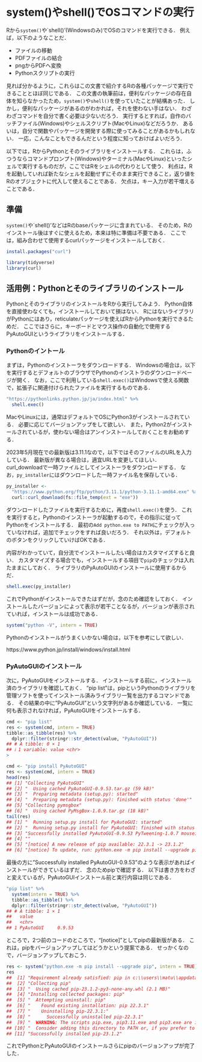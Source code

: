 # system()やshell()でOSコマンドの実行 {#shell}
<!--
-->

Rから`system()`や`shell()'(Windowsのみ)でOSのコマンドを実行できる．
例えば，以下のようなことだ．

- ファイルの移動    
- PDFファイルの結合    
- pngからPDFへ変換   
- Pythonスクリプトの実行   

見れば分かるように，これらはこの文書で紹介するRの各種パッケージで実行できることとほぼ同じである．
この文書の執筆前は，便利なパッケージの存在自体を知らなかったため，`system()`や`shell()`を使っていたことが結構あった．
しかし，便利なパッケージがあるのがわかれば，それを使わない手はない．
わざわざコマンドを自分で書く必要は少ないだろう．
実行するとすれば，自作のバッチファイル(Windows)やシェルスクリプト(MacやLinux)などだろうか．
あるいは，自分で関数やパッケージを開発する際に使ってみることがあるかもしれない．
一応，こんなこともできるんだという程度に知っておけばよいだろう．

以下では，RからPythonとそのライブラリをインストールする．
これらは，ふつうならコマンドプロンプト(Windows)やターミナル(MacやLinux)といったシェルで実行するものだが，ここではRをシェルの代わりとして使う．
利点は，Rを起動していれば新たなシェルを起動せずにそのまま実行できること，返り値をRのオブジェクトに代入して使えることである．
欠点は，キー入力が若干増えることである．

## 準備

`system()`や`shell()'などはRのbaseパッケージに含まれている．
そのため，Rのインストール後はすぐに使えるため，本来は特に準備は不要である．
ここでは，組み合わせて使用するcurlパッケージをインストールしておく．

```r
install.packages("curl")
```

```r
library(tidyverse)
library(curl)
```

## 活用例：Pythonとそのライブラリのインストール {#install_python}

PythonとそのライブラリのインストールをRから実行してみよう．
Python自体を直接使わなくても，インストールしておいて損はない．
RにはないライブラリがPythonにはあり，reticulateパッケージを使えばRからPythonを実行できるためだ．
ここではさらに，キーボードとマウス操作の自動化で使用するPyAutoGUIというライブラリをインストールする．

### Pythonのイントール

まずは，Pythonのインストーラをダウンロードする．
Windowsの場合は，以下を実行するとデフォルトのブラウザでPythonのインストラのダウンロードページが開く．
なお，ここで利用している`shell.exec()`はWindowsで使える関数で，拡張子に関連付けられたファイルを実行するものである．

```r
"https://pythonlinks.python.jp/ja/index.html" %>%
  shell.exec()
```

MacやLinuxには，通常はデフォルトでOSにPython3がインストールされている．
必要に応じてバージョンアップをして欲しい．
また，Python2がインストールされているが，使わない場合はアンインストールしておくことをお勧めする．
<!--
複数のバージョンがインストールされていると，`Python`というコマンドでPython2が起動してしまうためである．

MacやLinuxの場合は，以下のコマンドが可能である．
```r
system("open https://pythonlinks.python.jp/ja/index.html")     # Mac
system("chrome https://pythonlinks.python.jp/ja/index.html &") # Linux
```
-->

2023年5月現在での最新版は3.11.1なので，以下ではそのファイルのURLを入力している．
最新版が異なる場合は，適宜URLを変更してほしい．
curl_downloadで一時ファイルとしてインストーラをダウンロードする．
なお，`py_installer`にはダウンロードした一時ファイル名を保存している．

```r
py_installer <- 
  "https://www.python.org/ftp/python/3.11.1/python-3.11.1-amd64.exe" %>%
  curl::curl_download(fs::file_temp(ext = "exe"))
```


<!--
## TODO
tempfileの削除が必要
-->

ダウンロードしたファイルを実行するために，再度`shell.exec()`を使う．
これを実行すると，Pythonのインストーラが起動するので，その指示に従ってPythonをインストールする．
最初の`Add python.exe to PATH`にチェックが入っていなければ，追加でチェックをすれば良いだろう．
それ以外は，デフォルトのボタンをクリックしていけばOKである．

内容がわかっていて，自分流でインストールしたい場合はカスタマイズすると良い．
カスタマイズする場合でも，インストールする項目で`pip`のチェックは入れたままにしておく．
ライブラリのPyAutoGUIのインストールに使用するからだ．

```r
shell.exec(py_installer)
```

これでPythonがインストールできたはずだが，念のため確認をしておく．
インストールしたバージョンによって表示が若干ことなるが，バージョンが表示されていれば，インストールは成功である．

```r
system("python -V", intern = TRUE)
```

Pythonのインストールがうまくいかない場合は，以下を参考にして欲しい．

https://www.python.jp/install/windows/install.html

### PyAutoGUIのインストール

<!--
```r
cmd <- "pip uninstall PyAutoGUI"
res <- system(cmd, input = "Y")
```
-->

次に，PyAutoGUIをインストールする．
インストールする前に，インストール済のライブラリを確認しておく．
"pip list"は，pipというPythonのライブラリを管理ソフトを使ってインストール済みライブラリ一覧を出力するコマンドである．
その結果の中に"PyAutoGUI"という文字列があるか確認している．
一覧に何も表示されなければ，PyAutoGUIをインストールする．

```r
cmd <- "pip list"
res <- system(cmd, intern = TRUE)
tibble::as_tibble(res) %>%
  dplyr::filter(stringr::str_detect(value, "PyAutoGUI"))
## # A tibble: 0 × 1
## ℹ 1 variable: value <chr>
> 
```

```r
cmd <- "pip install PyAutoGUI"
res <- system(cmd, intern = TRUE)
head(res)
## [1] "Collecting PyAutoGUI"
## [2] "  Using cached PyAutoGUI-0.9.53.tar.gz (59 kB)"              
## [3] "  Preparing metadata (setup.py): started"
## [4] "  Preparing metadata (setup.py): finished with status 'done'"
## [5] "Collecting pymsgbox"
## [6] "  Using cached PyMsgBox-1.0.9.tar.gz (18 kB)"    
tail(res)
## [1] "  Running setup.py install for PyAutoGUI: started"
## [2] "  Running setup.py install for PyAutoGUI: finished with status 'done'"
## [3] "Successfully installed PyAutoGUI-0.9.53 PyTweening-1.0.7 mouseinfo-0.1.3 pygetwindow-0.0.9 pymsgbox-1.0.9 pyperclip-1.8.2 pyrect-0.2.0 pyscreeze-0.1.28"
## [4] ""
## [5] "[notice] A new release of pip available: 22.3.1 -> 23.1.2"
## [6] "[notice] To update, run: python.exe -m pip install --upgrade pip"
```

最後の方に"Successfully installed PyAutoGUI-0.9.53"のような表示があればインストールができているはずだ．
念のためpipで確認する．
以下は書き方をわざと変えているが，PyAutoGUIインストール前と実行内容は同じである．

```r
"pip list" %>%
  system(intern = TRUE) %>%
  tibble::as_tibble() %>%
  dplyr::filter(stringr::str_detect(value, "PyAutoGUI"))
## # A tibble: 1 × 1
##   value               
##   <chr>               
## 1 PyAutoGUI     0.9.53
```

ところで，2つ前のコードのところで，"[notice]"としてpipの最新版がある．
これは，pipをバージョンアップしてはどうかという提案である．
せっかくなので，バージョンアップしておこう．

```r
res <- system("python.exe -m pip install --upgrade pip", intern = TRUE)
res
##  [1] "Requirement already satisfied: pip in c:\\users\\matu\\appdata\\local\\programs\\python\\python~1\\lib\\site-packages (22.3.1)"
##  [2] "Collecting pip"
##  [3] "  Using cached pip-23.1.2-py3-none-any.whl (2.1 MB)"
##  [4] "Installing collected packages: pip"
##  [5] "  Attempting uninstall: pip"
##  [6] "    Found existing installation: pip 22.3.1"
##  [7] "    Uninstalling pip-22.3.1:"
##  [8] "      Successfully uninstalled pip-22.3.1"
##  [9] "  WARNING: The scripts pip.exe, pip3.11.exe and pip3.exe are installed in 'C:\\Users\\matu\\AppData\\Local\\Programs\\Python\\PYTHON~1\\Scripts' which is not on PATH."
## [10] "  Consider adding this directory to PATH or, if you prefer to suppress this warning, use --no-warn-script-location."
## [11] "Successfully installed pip-23.1.2"
```

これでPythonとPyAutoGUIのインストールさらにpipのバージョンアップが完了した．

<!--
## Pythonのスクリプト実行

```
wd <- "D:/matu/work/tmp"
setwd(wd)
system("c:/windows/py.exe pdf.py", intern = TRUE)
shell("pdf.py")
```

## その他の活用法
setwd()
  ワーキングディレクトリの設定
paste0()
  文字列の結合
stringrの関数
stringiの関数
  多くの関数はstringrにラッパーがあるが，文字コードの変換などはstringiの関数が必要
  日本語文字を使わなければ不要
  ファイル名の命名規則を決めておき，お世話にならない方が幸せ
purrr::map()
  for loopの代わり
  # ファイル名を取得する関数など


手作業でも良いが，ファイル数が多かったり，作業回数が多かったりするなら，自動化するのが便利である．
例えば，ファイルの操作やちょっとしたCUIアプリをコマンドでの動作をRでやってしまおうという邪道中の邪道である．
上記の操作をする際は，LinuxやMacであればshellスクリプトとして，Windowsであればバッチファイルとしてコードを書くのが本来の方法である．
しかし，shellスクリプトやバッチファイルのコマンドを体系的に勉強したことはない(その意味ではRの勉強もかなり怪しい)．
ウェブの情報をもとにしつつ，なんとなくコードを書いたことはある．
とはいえ変数の使い方などは特によくわからないので，ちょっとした操作にも時間がかかりそう．
そこで，慣れたRを使って雑多な操作をやっつけてしまおうと考えた．


  ## 
以下のような操作を自動化する．
・複数のフォルダに入ったPDFファイルを1つのPDFに結合
・結合後のファイルを指定場所に移動
・元ファイルを削除

なお，以下は基本的にwindowsでの操作を前提としているが，LinuxやMacでも同じあるいは類似のコマンドで代用できる可能性が高い．
日本語文字が入っていると，操作に若干手間がかかることが多い．


dosコマンド
ls, dir
  ファイル，ディレクトリの一覧を取得
move, copy, remove, rename
  ファイルの移動，コピー，削除, リネーム
cd
  ディレクトリの移動

その他ツール
concatPDF
  PDFの結合など(win10 OK，win11 NG)
  # ConcatPDF /outfile Merged.pdf File1.pdf File2.pdf File3.pdf
 
pdftk
  PDFの結合など(win11 OK)
  pdftk File1.pdf File2.pdf File3.pdf cat output Merged.pdf

ImageMagick
  画像変換など
-->
